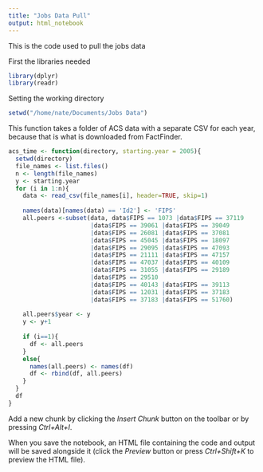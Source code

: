 ```yaml
---
title: "Jobs Data Pull"
output: html_notebook
---
```


This is the code used to pull the jobs data


First the libraries needed
```r
library(dplyr)
library(readr)
```

Setting the working directory
```r
setwd("/home/nate/Documents/Jobs Data")
```

This function takes a folder of ACS data with a separate CSV for each year, because that is what is downloaded from FactFinder. 
```r
acs_time <- function(directory, starting.year = 2005){
  setwd(directory)
  file_names <- list.files()
  n <- length(file_names)
  y <- starting.year
  for (i in 1:n){
    data <- read_csv(file_names[i], header=TRUE, skip=1)
    
    names(data)[names(data) == 'Id2'] <- 'FIPS'
    all.peers <-subset(data, data$FIPS == 1073 |data$FIPS == 37119
                       |data$FIPS == 39061 |data$FIPS == 39049
                       |data$FIPS == 26081 |data$FIPS == 37081
                       |data$FIPS == 45045 |data$FIPS == 18097
                       |data$FIPS == 29095 |data$FIPS == 47093
                       |data$FIPS == 21111 |data$FIPS == 47157
                       |data$FIPS == 47037 |data$FIPS == 40109
                       |data$FIPS == 31055 |data$FIPS == 29189
                       |data$FIPS == 29510
                       |data$FIPS == 40143 |data$FIPS == 39113
                       |data$FIPS == 12031 |data$FIPS == 37183
                       |data$FIPS == 37183 |data$FIPS == 51760)
    
    all.peers$year <- y
    y <- y+1
    
    if (i==1){
      df <- all.peers 
    }
    else{
      names(all.peers) <- names(df)
      df <- rbind(df, all.peers)
    }
  }
  df
}
```

Add a new chunk by clicking the *Insert Chunk* button on the toolbar or by pressing *Ctrl+Alt+I*.

When you save the notebook, an HTML file containing the code and output will be saved alongside it (click the *Preview* button or press *Ctrl+Shift+K* to preview the HTML file).
